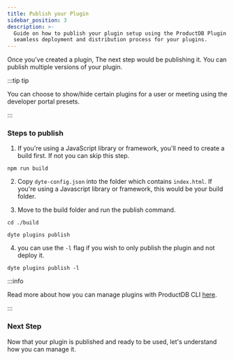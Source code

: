 ```yaml
---
title: Publish your Plugin
sidebar_position: 3
description: >-
  Guide on how to publish your plugin setup using the ProductDB Plugin SDK. Ensure a
  seamless deployment and distribution process for your plugins.
---
```


Once you've created a plugin, The next step would be publishing it. You can publish multiple versions of your plugin.

:::tip tip

You can choose to show/hide certain plugins for a user or meeting using the developer portal presets.

:::

### Steps to publish

1. If you're using a JavaScript library or framework, you'll need to create a
   build first. If not you can skip this step.

```
npm run build
```

2. Copy `dyte-config.json` into the folder which contains `index.html`. If
   you're using a Javascript library or framework, this would be your build
   folder.

3. Move to the build folder and run the publish command.

```shell
cd ./build
```

```shell
dyte plugins publish
```

4.  you can use the `-l` flag if you wish to only publish the plugin and not
    deploy it.

```shell
dyte plugins publish -l
```

:::info

Read more about how you can manage plugins with ProductDB CLI
[here](/cli/plugins#publishing-a-plugin).

:::

### Next Step

Now that your plugin is published and ready to be used, let's understand how you
can manage it.

<head>
  <title>Plugin SDK Publish your Plugin</title>
  <meta
    name="description"
    content="Guide on how to publish your plugin setup using the ProductDB Plugin SDK. Ensure a seamless deployment and distribution process for your plugins."
  />
</head>
